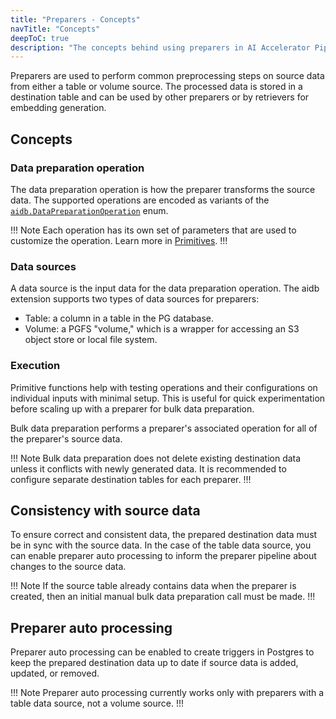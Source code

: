 ```yaml
---
title: "Preparers - Concepts"
navTitle: "Concepts"
deepToC: true
description: "The concepts behind using preparers in AI Accelerator Pipelines."
---
```


Preparers are used to perform common preprocessing steps on source data from either a table or volume source. The processed data is stored in a destination table and can be used by other preparers or by retrievers for embedding generation.

## Concepts

### Data preparation operation

The data preparation operation is how the preparer transforms the source data. The supported operations are encoded as variants of the [`aidb.DataPreparationOperation`](../reference/preparers#aidbdatapreparationoperation) enum.

!!! Note
Each operation has its own set of parameters that are used to customize the operation. Learn more in [Primitives](./primitives).
!!!

### Data sources

A data source is the input data for the data preparation operation. The aidb extension supports two types of data sources for preparers:

* Table: a column in a table in the PG database.
* Volume: a PGFS "volume," which is a wrapper for accessing an S3 object store or local file system.

### Execution

Primitive functions help with testing operations and their configurations on individual inputs with minimal setup. This is useful for quick experimentation before scaling up with a preparer for bulk data preparation.

Bulk data preparation performs a preparer's associated operation for all of the preparer's source data.

!!! Note
Bulk data preparation does not delete existing destination data unless it conflicts with newly generated data. It is recommended to configure separate destination tables for each preparer.
!!!

## Consistency with source data

To ensure correct and consistent data, the prepared destination data must be in sync with the source data. In the case of the table data source, you can enable preparer auto processing to inform the preparer pipeline about changes to the source data.

!!! Note
If the source table already contains data when the preparer is created, then an initial manual bulk data preparation call must be made.
!!!

## Preparer auto processing

Preparer auto processing can be enabled to create triggers in Postgres to keep the prepared destination data up to date if source data is added, updated, or removed.

!!! Note
Preparer auto processing currently works only with preparers with a table data source, not a volume source.
!!!

